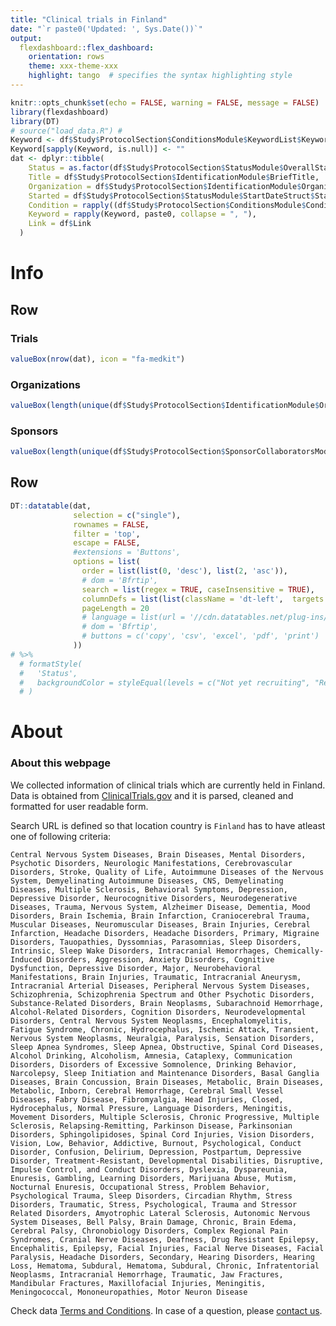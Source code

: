 ```yaml
---
title: "Clinical trials in Finland"
date: "`r paste0('Updated: ', Sys.Date())`"
output:
  flexdashboard::flex_dashboard:
    orientation: rows
    theme: xxx-theme-xxx
    highlight: tango  # specifies the syntax highlighting style
---
```




```r
knitr::opts_chunk$set(echo = FALSE, warning = FALSE, message = FALSE)
library(flexdashboard)
library(DT)
# source("load_data.R") #
Keyword <- df$Study$ProtocolSection$ConditionsModule$KeywordList$Keyword
Keyword[sapply(Keyword, is.null)] <- ""
dat <- dplyr::tibble(
    Status = as.factor(df$Study$ProtocolSection$StatusModule$OverallStatus),
    Title = df$Study$ProtocolSection$IdentificationModule$BriefTitle, 
    Organization = df$Study$ProtocolSection$IdentificationModule$Organization$OrgFullName, 
    Started = df$Study$ProtocolSection$StatusModule$StartDateStruct$StartDate,
    Condition = rapply((df$Study$ProtocolSection$ConditionsModule$ConditionList$Condition), paste0, collapse = ", "),
    Keyword = rapply(Keyword, paste0, collapse = ", "),
    Link = df$Link
  )
```


Info
=======================================================================

Row
-----------------------------------------------------------------------

### Trials

```r
valueBox(nrow(dat), icon = "fa-medkit")
```

### Organizations

```r
valueBox(length(unique(df$Study$ProtocolSection$IdentificationModule$Organization$OrgFullName)), icon = "fa-sitemap")
```

### Sponsors

```r
valueBox(length(unique(df$Study$ProtocolSection$SponsorCollaboratorsModule$LeadSponsor$LeadSponsorName)), icon = "fa-user")
```


<!-- ### example&&&&&Subjects -->

<!-- ```{r} -->
<!-- valueBox(22222, icon = "fa-users") -->
<!-- ``` -->

Row
-----------------------------------------------------------------------


```r
DT::datatable(dat,
              selection = c("single"),
              rownames = FALSE, 
              filter = 'top',
              escape = FALSE,
              #extensions = 'Buttons', 
              options = list(
                order = list(list(0, 'desc'), list(2, 'asc')),
                # dom = 'Bfrtip',
                search = list(regex = TRUE, caseInsensitive = TRUE),
                columnDefs = list(list(className = 'dt-left',  targets = "_all")),
                pageLength = 20
                # language = list(url = '//cdn.datatables.net/plug-ins/1.10.11/i18n/Finnish.json')
                # dom = 'Bfrtip',
                # buttons = c('copy', 'csv', 'excel', 'pdf', 'print')
              )) 
# %>%
  # formatStyle(
  #   'Status',
  #   backgroundColor = styleEqual(levels = c("Not yet recruiting", "Recruiting", "Active, not recruiting"), values = c("yellow", "green", "orange"))
  # ) 
```

About
=======================================================================

### About this webpage

We collected information of clinical trials which are currently held in Finland. Data is obtained from [ClinicalTrials.gov](https://clinicaltrials.gov/) and it is parsed, cleaned and formatted for user readable form. 

Search URL is defined so that location country is `Finland` has to have atleast one of following criteria:

`Central Nervous System Diseases, Brain Diseases, Mental Disorders, Psychotic Disorders, Neurologic Manifestations, Cerebrovascular Disorders, Stroke, Quality of Life, Autoimmune Diseases of the Nervous System, Demyelinating Autoimmune Diseases, CNS, Demyelinating Diseases, Multiple Sclerosis, Behavioral Symptoms, Depression, Depressive Disorder, Neurocognitive Disorders, Neurodegenerative Diseases, Trauma, Nervous System, Alzheimer Disease, Dementia, Mood Disorders, Brain Ischemia, Brain Infarction, Craniocerebral Trauma, Muscular Diseases, Neuromuscular Diseases, Brain Injuries, Cerebral Infarction, Headache Disorders, Headache Disorders, Primary, Migraine Disorders, Tauopathies, Dyssomnias, Parasomnias, Sleep Disorders, Intrinsic, Sleep Wake Disorders, Intracranial Hemorrhages, Chemically-Induced Disorders, Aggression, Anxiety Disorders, Cognitive Dysfunction, Depressive Disorder, Major, Neurobehavioral Manifestations, Brain Injuries, Traumatic, Intracranial Aneurysm, Intracranial Arterial Diseases, Peripheral Nervous System Diseases, Schizophrenia, Schizophrenia Spectrum and Other Psychotic Disorders, Substance-Related Disorders, Brain Neoplasms, Subarachnoid Hemorrhage, Alcohol-Related Disorders, Cognition Disorders, Neurodevelopmental Disorders, Central Nervous System Neoplasms, Encephalomyelitis, Fatigue Syndrome, Chronic, Hydrocephalus, Ischemic Attack, Transient, Nervous System Neoplasms, Neuralgia, Paralysis, Sensation Disorders, Sleep Apnea Syndromes, Sleep Apnea, Obstructive, Spinal Cord Diseases, Alcohol Drinking, Alcoholism, Amnesia, Cataplexy, Communication Disorders, Disorders of Excessive Somnolence, Drinking Behavior, Narcolepsy, Sleep Initiation and Maintenance Disorders, Basal Ganglia Diseases, Brain Concussion, Brain Diseases, Metabolic, Brain Diseases, Metabolic, Inborn, Cerebral Hemorrhage, Cerebral Small Vessel Diseases, Fabry Disease, Fibromyalgia, Head Injuries, Closed, Hydrocephalus, Normal Pressure, Language Disorders, Meningitis, Movement Disorders, Multiple Sclerosis, Chronic Progressive, Multiple Sclerosis, Relapsing-Remitting, Parkinson Disease, Parkinsonian Disorders, Sphingolipidoses, Spinal Cord Injuries, Vision Disorders, Vision, Low, Behavior, Addictive, Burnout, Psychological, Conduct Disorder, Confusion, Delirium, Depression, Postpartum, Depressive Disorder, Treatment-Resistant, Developmental Disabilities, Disruptive, Impulse Control, and Conduct Disorders, Dyslexia, Dyspareunia, Enuresis, Gambling, Learning Disorders, Marijuana Abuse, Mutism, Nocturnal Enuresis, Occupational Stress, Problem Behavior, Psychological Trauma, Sleep Disorders, Circadian Rhythm, Stress Disorders, Traumatic, Stress, Psychological, Trauma and Stressor Related Disorders, Amyotrophic Lateral Sclerosis, Autonomic Nervous System Diseases, Bell Palsy, Brain Damage, Chronic, Brain Edema, Cerebral Palsy, Chronobiology Disorders, Complex Regional Pain Syndromes, Cranial Nerve Diseases, Deafness, Drug Resistant Epilepsy, Encephalitis, Epilepsy, Facial Injuries, Facial Nerve Diseases, Facial Paralysis, Headache Disorders, Secondary, Hearing Disorders, Hearing Loss, Hematoma, Subdural, Hematoma, Subdural, Chronic, Infratentorial Neoplasms, Intracranial Hemorrhage, Traumatic, Jaw Fractures, Mandibular Fractures, Maxillofacial Injuries, Meningitis, Meningococcal, Mononeuropathies, Motor Neuron Disease`

Check data [Terms and Conditions](https://clinicaltrials.gov/ct2/about-site/terms-conditions). In case of a question, please [contact us]().

